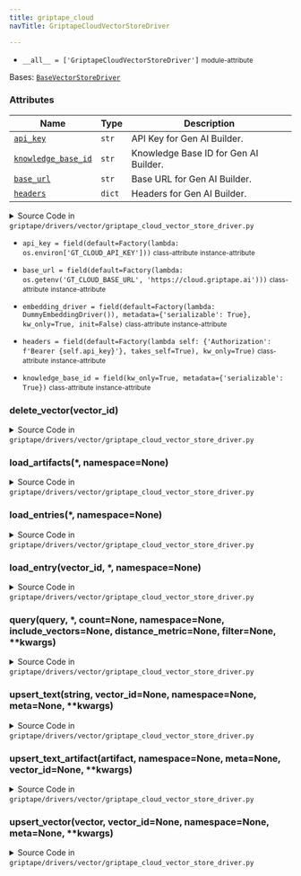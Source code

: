 ```yaml
---
title: griptape_cloud
navTitle: GriptapeCloudVectorStoreDriver

---
```


-   `__all__ = ['GriptapeCloudVectorStoreDriver']` <small>module-attribute</small>  <span id="griptape.drivers.vector.griptape_cloud.__all__"></span> 

<span id="griptape.drivers.vector.griptape_cloud.GriptapeCloudVectorStoreDriver"></span>

Bases:
 [`BaseVectorStoreDriver`](./#griptape.drivers.vector.BaseVectorStoreDriver "BaseVectorStoreDriver (griptape.drivers.vector.BaseVectorStoreDriver)")

### Attributes

| Name                                                                                                                                                                                                                                                                                                                                                                                                                                | Type   | Description                                |
| ----------------------------------------------------------------------------------------------------------------------------------------------------------------------------------------------------------------------------------------------------------------------------------------------------------------------------------------------------------------------------------------------------------------------------------- | ------ | ------------------------------------------ |
| <a href="griptape_cloud.mdx#griptape.drivers.vector.griptape_cloud.GriptapeCloudVectorStoreDriver.api_key" title="api_key = field(default=Factory(lambda: os.environ['GT_CLOUD_API_KEY']))           class-attribute       instance-attribute    (griptape.drivers.vector.griptape_cloud.GriptapeCloudVectorStoreDriver.api_key)"><code class="language-python">api_key</code></a>                                                  | `str`  | API Key for Gen AI Builder.<br/>           |
| <a href="griptape_cloud.mdx#griptape.drivers.vector.griptape_cloud.GriptapeCloudVectorStoreDriver.knowledge_base_id" title="knowledge_base_id = field(kw_only=True, metadata={'serializable': True})           class-attribute       instance-attribute    (griptape.drivers.vector.griptape_cloud.GriptapeCloudVectorStoreDriver.knowledge_base_id)"><code class="language-python">knowledge_base_id</code></a>                    | `str`  | Knowledge Base ID for Gen AI Builder.<br/> |
| <a href="griptape_cloud.mdx#griptape.drivers.vector.griptape_cloud.GriptapeCloudVectorStoreDriver.base_url" title="base_url = field(default=Factory(lambda: os.getenv('GT_CLOUD_BASE_URL', 'https://cloud.griptape.ai')))           class-attribute       instance-attribute    (griptape.drivers.vector.griptape_cloud.GriptapeCloudVectorStoreDriver.base_url)"><code class="language-python">base_url</code></a>                 | `str`  | Base URL for Gen AI Builder.<br/>          |
| <a href="griptape_cloud.mdx#griptape.drivers.vector.griptape_cloud.GriptapeCloudVectorStoreDriver.headers" title="headers = field(default=Factory(lambda self: {'Authorization': f'Bearer {self.api_key}'}, takes_self=True), kw_only=True)           class-attribute       instance-attribute    (griptape.drivers.vector.griptape_cloud.GriptapeCloudVectorStoreDriver.headers)"><code class="language-python">headers</code></a> | `dict` | Headers for Gen AI Builder.<br/>           |

<details><summary>Source Code in <code>griptape&#47;drivers&#47;vector&#47;griptape_cloud_vector_store_driver.py</code></summary>

```python
@define
class GriptapeCloudVectorStoreDriver(BaseVectorStoreDriver):
    """A vector store driver for Gen AI Builder Knowledge Bases.

    Attributes:
        api_key: API Key for Gen AI Builder.
        knowledge_base_id: Knowledge Base ID for Gen AI Builder.
        base_url: Base URL for Gen AI Builder.
        headers: Headers for Gen AI Builder.
    """

    base_url: str = field(
        default=Factory(lambda: os.getenv("GT_CLOUD_BASE_URL", "https://cloud.griptape.ai")),
    )
    api_key: str = field(default=Factory(lambda: os.environ["GT_CLOUD_API_KEY"]))
    knowledge_base_id: str = field(kw_only=True, metadata={"serializable": True})
    headers: dict = field(
        default=Factory(lambda self: {"Authorization": f"Bearer {self.api_key}"}, takes_self=True),
        kw_only=True,
    )
    embedding_driver: BaseEmbeddingDriver = field(
        default=Factory(lambda: DummyEmbeddingDriver()),
        metadata={"serializable": True},
        kw_only=True,
        init=False,
    )

    def upsert_vector(
        self,
        vector: list[float],
        vector_id: Optional[str] = None,
        namespace: Optional[str] = None,
        meta: Optional[dict] = None,
        **kwargs,
    ) -> str:
        raise NotImplementedError(f"{self.__class__.__name__} does not support vector upsert.")

    def upsert_text_artifact(
        self,
        artifact: TextArtifact,
        namespace: Optional[str] = None,
        meta: Optional[dict] = None,
        vector_id: Optional[str] = None,
        **kwargs,
    ) -> str:
        raise NotImplementedError(f"{self.__class__.__name__} does not support text artifact upsert.")

    def upsert_text(
        self,
        string: str,
        vector_id: Optional[str] = None,
        namespace: Optional[str] = None,
        meta: Optional[dict] = None,
        **kwargs,
    ) -> str:
        raise NotImplementedError(f"{self.__class__.__name__} does not support text upsert.")

    def load_entry(self, vector_id: str, *, namespace: Optional[str] = None) -> BaseVectorStoreDriver.Entry:
        raise NotImplementedError(f"{self.__class__.__name__} does not support entry loading.")

    def load_entries(self, *, namespace: Optional[str] = None) -> list[BaseVectorStoreDriver.Entry]:
        raise NotImplementedError(f"{self.__class__.__name__} does not support entry loading.")

    def load_artifacts(self, *, namespace: Optional[str] = None) -> ListArtifact:
        raise NotImplementedError(f"{self.__class__.__name__} does not support Artifact loading.")

    def query(
        self,
        query: str | TextArtifact | ImageArtifact,
        *,
        count: Optional[int] = None,
        namespace: Optional[str] = None,
        include_vectors: Optional[bool] = None,
        distance_metric: Optional[str] = None,
        # GriptapeCloudVectorStoreDriver-specific params:
        filter: Optional[dict] = None,  # noqa: A002
        **kwargs,
    ) -> list[BaseVectorStoreDriver.Entry]:
        """Performs a query on the Knowledge Base.

        Performs a query on the Knowledge Base and returns Artifacts with close vector proximity to the query, optionally filtering to only those that match the provided filter(s).
        """
        if isinstance(query, ImageArtifact):
            raise ValueError(f"{self.__class__.__name__} does not support querying with Image Artifacts.")
        url = griptape_cloud_url(self.base_url, f"api/knowledge-bases/{self.knowledge_base_id}/query")

        query_args = {
            "count": count,
            "distance_metric": distance_metric,
            "filter": filter,
            "include_vectors": include_vectors,
        }
        query_args = {k: v for k, v in query_args.items() if v is not None}

        request: dict[str, Any] = {
            "query": str(query),
            "query_args": query_args,
        }

        response = requests.post(url, json=request, headers=self.headers).json()
        entries = response.get("entries", [])
        return [BaseVectorStoreDriver.Entry.from_dict(entry) for entry in entries]

    def delete_vector(self, vector_id: str) -> NoReturn:
        raise NotImplementedError(f"{self.__class__.__name__} does not support deletion.")
```

</details>

-   `api_key = field(default=Factory(lambda: os.environ['GT_CLOUD_API_KEY']))` <small>class-attribute</small> <small>instance-attribute</small>  <span id="griptape.drivers.vector.griptape_cloud.GriptapeCloudVectorStoreDriver.api_key"></span> 

-   `base_url = field(default=Factory(lambda: os.getenv('GT_CLOUD_BASE_URL', 'https://cloud.griptape.ai')))` <small>class-attribute</small> <small>instance-attribute</small>  <span id="griptape.drivers.vector.griptape_cloud.GriptapeCloudVectorStoreDriver.base_url"></span> 

-   `embedding_driver = field(default=Factory(lambda: DummyEmbeddingDriver()), metadata={'serializable': True}, kw_only=True, init=False)` <small>class-attribute</small> <small>instance-attribute</small>  <span id="griptape.drivers.vector.griptape_cloud.GriptapeCloudVectorStoreDriver.embedding_driver"></span> 

-   `headers = field(default=Factory(lambda self: {'Authorization': f'Bearer {self.api_key}'}, takes_self=True), kw_only=True)` <small>class-attribute</small> <small>instance-attribute</small>  <span id="griptape.drivers.vector.griptape_cloud.GriptapeCloudVectorStoreDriver.headers"></span> 

-   `knowledge_base_id = field(kw_only=True, metadata={'serializable': True})` <small>class-attribute</small> <small>instance-attribute</small>  <span id="griptape.drivers.vector.griptape_cloud.GriptapeCloudVectorStoreDriver.knowledge_base_id"></span> 

<span id="griptape.drivers.vector.griptape_cloud.GriptapeCloudVectorStoreDriver.delete_vector"></span>

### delete_vector(vector_id)

<details><summary>Source Code in <code>griptape&#47;drivers&#47;vector&#47;griptape_cloud_vector_store_driver.py</code></summary>

```python
def delete_vector(self, vector_id: str) -> NoReturn:
    raise NotImplementedError(f"{self.__class__.__name__} does not support deletion.")
```

</details>

<span id="griptape.drivers.vector.griptape_cloud.GriptapeCloudVectorStoreDriver.load_artifacts"></span>

### load_artifacts(\*, namespace=None)

<details><summary>Source Code in <code>griptape&#47;drivers&#47;vector&#47;griptape_cloud_vector_store_driver.py</code></summary>

```python
def load_artifacts(self, *, namespace: Optional[str] = None) -> ListArtifact:
    raise NotImplementedError(f"{self.__class__.__name__} does not support Artifact loading.")
```

</details>

<span id="griptape.drivers.vector.griptape_cloud.GriptapeCloudVectorStoreDriver.load_entries"></span>

### load_entries(\*, namespace=None)

<details><summary>Source Code in <code>griptape&#47;drivers&#47;vector&#47;griptape_cloud_vector_store_driver.py</code></summary>

```python
def load_entries(self, *, namespace: Optional[str] = None) -> list[BaseVectorStoreDriver.Entry]:
    raise NotImplementedError(f"{self.__class__.__name__} does not support entry loading.")
```

</details>

<span id="griptape.drivers.vector.griptape_cloud.GriptapeCloudVectorStoreDriver.load_entry"></span>

### load_entry(vector_id, \*, namespace=None)

<details><summary>Source Code in <code>griptape&#47;drivers&#47;vector&#47;griptape_cloud_vector_store_driver.py</code></summary>

```python
def load_entry(self, vector_id: str, *, namespace: Optional[str] = None) -> BaseVectorStoreDriver.Entry:
    raise NotImplementedError(f"{self.__class__.__name__} does not support entry loading.")
```

</details>

<span id="griptape.drivers.vector.griptape_cloud.GriptapeCloudVectorStoreDriver.query"></span>

### query(query, \*, count=None, namespace=None, include_vectors=None, distance_metric=None, filter=None, \*\*kwargs)

<details><summary>Source Code in <code>griptape&#47;drivers&#47;vector&#47;griptape_cloud_vector_store_driver.py</code></summary>

```python
def query(
    self,
    query: str | TextArtifact | ImageArtifact,
    *,
    count: Optional[int] = None,
    namespace: Optional[str] = None,
    include_vectors: Optional[bool] = None,
    distance_metric: Optional[str] = None,
    # GriptapeCloudVectorStoreDriver-specific params:
    filter: Optional[dict] = None,  # noqa: A002
    **kwargs,
) -> list[BaseVectorStoreDriver.Entry]:
    """Performs a query on the Knowledge Base.

    Performs a query on the Knowledge Base and returns Artifacts with close vector proximity to the query, optionally filtering to only those that match the provided filter(s).
    """
    if isinstance(query, ImageArtifact):
        raise ValueError(f"{self.__class__.__name__} does not support querying with Image Artifacts.")
    url = griptape_cloud_url(self.base_url, f"api/knowledge-bases/{self.knowledge_base_id}/query")

    query_args = {
        "count": count,
        "distance_metric": distance_metric,
        "filter": filter,
        "include_vectors": include_vectors,
    }
    query_args = {k: v for k, v in query_args.items() if v is not None}

    request: dict[str, Any] = {
        "query": str(query),
        "query_args": query_args,
    }

    response = requests.post(url, json=request, headers=self.headers).json()
    entries = response.get("entries", [])
    return [BaseVectorStoreDriver.Entry.from_dict(entry) for entry in entries]
```

</details>

<span id="griptape.drivers.vector.griptape_cloud.GriptapeCloudVectorStoreDriver.upsert_text"></span>

### upsert_text(string, vector_id=None, namespace=None, meta=None, \*\*kwargs)

<details><summary>Source Code in <code>griptape&#47;drivers&#47;vector&#47;griptape_cloud_vector_store_driver.py</code></summary>

```python
def upsert_text(
    self,
    string: str,
    vector_id: Optional[str] = None,
    namespace: Optional[str] = None,
    meta: Optional[dict] = None,
    **kwargs,
) -> str:
    raise NotImplementedError(f"{self.__class__.__name__} does not support text upsert.")
```

</details>

<span id="griptape.drivers.vector.griptape_cloud.GriptapeCloudVectorStoreDriver.upsert_text_artifact"></span>

### upsert_text_artifact(artifact, namespace=None, meta=None, vector_id=None, \*\*kwargs)

<details><summary>Source Code in <code>griptape&#47;drivers&#47;vector&#47;griptape_cloud_vector_store_driver.py</code></summary>

```python
def upsert_text_artifact(
    self,
    artifact: TextArtifact,
    namespace: Optional[str] = None,
    meta: Optional[dict] = None,
    vector_id: Optional[str] = None,
    **kwargs,
) -> str:
    raise NotImplementedError(f"{self.__class__.__name__} does not support text artifact upsert.")
```

</details>

<span id="griptape.drivers.vector.griptape_cloud.GriptapeCloudVectorStoreDriver.upsert_vector"></span>

### upsert_vector(vector, vector_id=None, namespace=None, meta=None, \*\*kwargs)

<details><summary>Source Code in <code>griptape&#47;drivers&#47;vector&#47;griptape_cloud_vector_store_driver.py</code></summary>

```python
def upsert_vector(
    self,
    vector: list[float],
    vector_id: Optional[str] = None,
    namespace: Optional[str] = None,
    meta: Optional[dict] = None,
    **kwargs,
) -> str:
    raise NotImplementedError(f"{self.__class__.__name__} does not support vector upsert.")
```

</details>
